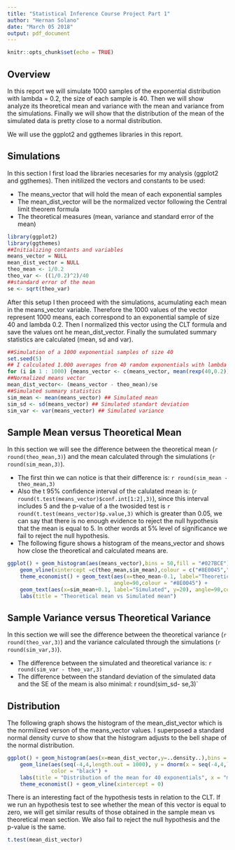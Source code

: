 ```yaml
---
title: "Statistical Inference Course Project Part 1"
author: "Hernan Solano"
date: "March 05 2018"
output: pdf_document
---
```


```r
knitr::opts_chunk$set(echo = TRUE)
```

## Overview
In this report we will simulate 1000 samples of the exponential distribution with lambda = 0.2, the size of each sample is 40. Then we will show analyze its theoretical mean and variance with the mean and variance from the simulations. Finally we will show that the distribution of the mean of the simulated data is pretty close to a normal distribution.

We will use the ggplot2 and ggthemes libraries in this report.

## Simulations
In this section I first load the libraries necesaries for my analysis (ggplot2 and ggthemes). Then initilized the vectors and constants to be used:

- The means_vector that will hold the mean of each exponential samples 
- The mean_dist_vector will be the normalized vector following the Central limit theorem formula
- The theoretical measures (mean, variance and standard error of the mean)

```r

library(ggplot2)
library(ggthemes)
##Initializing contants and variables
means_vector = NULL
mean_dist_vector = NULL
theo_mean <- 1/0.2
theo_var <- ((1/0.2)^2)/40
##standard error of the mean
se <- sqrt(theo_var)
```

After this setup I then proceed with the simulations, acumulating each mean in the means_vector variable. Therefore the 1000 values of the vector represent 1000 means, each correspond to an exponential sample of size 40 and lambda 0.2. Then I normalized this vector using the CLT formula and save the values ont he mean_dist_vector. Finally the sumulated summary statistics are calculated (mean, sd and var).

```r
##Simulation of a 1000 exponential samples of size 40
set.seed(5)
## I calculated 1.000 averages from 40 ramdom exponentials with lambda equal to 0.2
for (i in 1 : 1000) {means_vector <- c(means_vector, mean(rexp(40,0.2)))}
##Normalized means vector
mean_dist_vector<- (means_vector - theo_mean)/se
##Simulated summary statistics
sim_mean <- mean(means_vector) ## Simulated mean
sim_sd <- sd(means_vector) ## Simulated standart deviation
sim_var <- var(means_vector) ## Simulated variance

```

## Sample Mean versus Theoretical Mean
In this section we will see the difference between the theoretical mean (`r round(theo_mean,3)`) and the mean calculated through the simulations (`r round(sim_mean,3)`).

- The first thin we can notice is that their difference is: `r round(sim_mean - theo_mean,3)`
- Also the t 95% confidence interval of the calulated mean is: (`r round(t.test(means_vector)$conf.int[1:2],3)`), since this interval includes 5 and the p-value of a the twosided test is `r round(t.test(means_vector)$p.value,3) ` which is greater than 0.05, we can say that there is no enough evidence to reject the null hypothesis that the mean is equal to 5. In other words at 5% level of significance we fail to reject the null hypothesis.
- The following figure shows a histogram of the means_vector and shows how close the theoretical and calculated means are.

```r

ggplot() + geom_histogram(aes(means_vector),bins = 50,fill = "#027BCE") + 
    geom_vline(xintercept =c(theo_mean,sim_mean),colour = c("#8E0045","black")) + 
    theme_economist() + geom_text(aes(x=theo_mean-0.1, label="Theoretical", y=20), 
                                  angle=90,colour = "#8E0045") +
    geom_text(aes(x=sim_mean+0.1, label="Simulated", y=20), angle=90,colour = "Black") + 
    labs(title = "Theoretical mean vs Simulated mean")

```



## Sample Variance versus Theoretical Variance
In this section we will see the difference between the theoretical variance (`r round(theo_var,3)`) and the variance calculated through the simulations (`r round(sim_var,3)`).

- The difference between the simulated and theoretical variance is: `r round(sim_var - theo_var,3)`
- The difference between the standard deviation of the simulated data and the SE of the meam is also minimal: r round(sim_sd- se,3)`


## Distribution
The following graph shows the histogram of the mean_dist_vector which is the normilized verson of the means_vector values. I superposed a standard normal density curve to show that the histogram adjusts to the bell shape of the normal distribution.

```r
ggplot() + geom_histogram(aes(x=mean_dist_vector,y=..density..),bins = 50,fill = "#027BCE") +
    geom_line(aes(seq(-4,4,length.out = 1000), y = dnorm(x = seq(-4,4,length.out = 1000))),
              color = "black") + 
    labs(title = "Distribution of the mean for 40 exponentials", x = "mean estimate") + 
    theme_economist() + geom_vline(xintercept = 0)
```

There is an interesting fact of the hypothesis tests in relation to the CLT. If we run an hypothesis test to see whether the mean of this vector is equal to zero, we will get similar results of those obtained in the sample mean vs theoretical mean section. We also fail to reject the null hypothesis and the p-value is the same.

```r
t.test(mean_dist_vector)
```